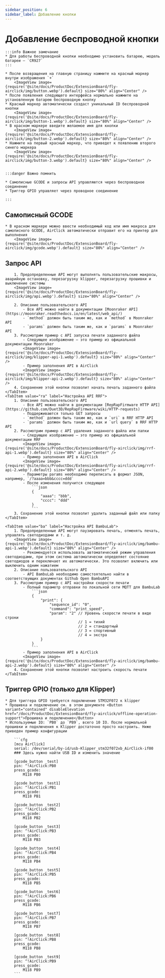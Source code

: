 ```yaml
---
sidebar_position: 6
sidebar_label: Добавление кнопки
---
```


# Добавление беспроводной кнопки

    :::info Важное замечание
    * Для работы беспроводной кнопки необходимо установить батарею, модель батареи — `CR927`
    :::

    * После возвращения на главную страницу нажмите на красный маркер внутри изображения `+`
        <ImageView image={require('@site/docs/ProductDoc/ExtensionBoard/fly-airclick/img/button.webp').default} size="80%" align="Center" />
    * После появления следующего интерфейса нормально нажмите на установленную батарею беспроводную кнопку
    * Красный маркер автоматически создаст уникальный ID беспроводной кнопки
        <ImageView image={require('@site/docs/ProductDoc/ExtensionBoard/fly-airclick/img/button-1.webp').default} size="80%" align="Center" />
    * В красном маркере введите желаемое имя для кнопки
        <ImageView image={require('@site/docs/ProductDoc/ExtensionBoard/fly-airclick/img/button-2.webp').default} size="80%" align="Center" />
    * Нажмите на первый красный маркер, что приведет к появлению второго синего маркера
        <ImageView image={require('@site/docs/ProductDoc/ExtensionBoard/fly-airclick/img/button-3.webp').default} size="80%" align="Center" />


    :::danger Важно помнить

    * Самописные GCODE и запросы API управляются через беспроводное соединение
    * Триггер GPIO управляет через проводное соединение

    :::

## Самописный GCODE
    * В красном маркере можно ввести необходимый код или имя макроса для самописного GCODE, AirClick автоматически отправит его на принтер для выполнения
        <ImageView image={require('@site/docs/ProductDoc/ExtensionBoard/fly-airclick/img/gcode.webp').default} size="80%" align="Center" />

## Запрос API

<Tabs>
    <TabItem value="ka" label="Настройка API Klipper" default>

        1. Предопределенные API могут выполнять пользовательские макросы, аварийную остановку, перезагрузку klipper, перезагрузку прошивки и выключение системы
        <ImageView image={require('@site/docs/ProductDoc/ExtensionBoard/fly-airclick/img/api.webp').default} size="80%" align="Center" />

        2. Описание пользовательского API
            - Все API можно найти в документации [Moonraker API](https://moonraker.readthedocs.io/en/latest/web_api/)
            - `method` должен быть таким же, как и `method` в Moonraker API
            - `params` должен быть таким же, как и `params` в Moonraker API
        3. Рассмотрим пример с API запуска печати заданного файла
            - Следующее изображение — это пример из официальной документации Moonraker
            <ImageView image={require('@site/docs/ProductDoc/ExtensionBoard/fly-airclick/img/klipper-api-1.webp').default} size="80%" align="Center" />
            - Пример заполнения API в AirClick
            <ImageView image={require('@site/docs/ProductDoc/ExtensionBoard/fly-airclick/img/klipper-api-2.webp').default} size="80%" align="Center" />
        4. Сохранение этой кнопки позволит начать печать заданного файла
    </TabItem>
    <TabItem value="ra" label="Настройка API RRF">
        1. Описание пользовательского API
            - Все API можно найти в документации [RepRapFirmware HTTP API](https://github.com/Duet3D/RepRapFirmware/wiki/HTTP-requests)
            - Поддерживаются только GET запросы
            - `method` должен быть таким же, как и `uri` в RRF HTTP API
            - `params` должен быть таким же, как и `url query` в RRF HTTP API
        2. Рассмотрим пример с API удаления заданного файла или папки
            - Следующее изображение — это пример из официальной документации RRF
            <ImageView image={require('@site/docs/ProductDoc/ExtensionBoard/fly-airclick/img/rrf-api-1.webp').default} size="80%" align="Center" />
            - Пример заполнения API в AirClick
            <ImageView image={require('@site/docs/ProductDoc/ExtensionBoard/fly-airclick/img/rrf-api-2.webp').default} size="80%" align="Center" />
            - Параметры params необходимо переписать в формат JSON, например, `/?aaaa=bbb&cccc=ddd`
            - После изменения получится следующее
                ```json
                {
                    "aaaa": "bbb",
                    "cccc": "ddd"
                }
                ```
        3. Сохранение этой кнопки позволит удалить заданный файл или папку
    </TabItem>

    <TabItem value="ba" label="Настройка API BambuLab">
        1. Предопределенные API могут паузировать печать, отменять печать, управлять светодиодами и т. д.
        <ImageView image={require('@site/docs/ProductDoc/ExtensionBoard/fly-airclick/img/bambu-api-1.webp').default} size="80%" align="Center" />
            - Рекомендуется использовать автоматический режим управления светодиодами, при этом система автоматически определяет состояние светодиодов и переключает их автоматически. Это позволит включить или выключить одним нажатием
        2. Описание пользовательского API
            - API BambuLab необходимо самостоятельно найти в соответствующих документах Github Open BambuAPI
        3. Рассмотрим пример с API настройки скорости печати
            - Полный параметр отправки по локальной сети MQTT для BambuLab
                ```json
                {
                    "print": {
                        "sequence_id": "0",
                        "command": "print_speed",
                        "param": "2" // Уровень скорости печати в виде строки
                                     // 1 = тихий
                                     // 2 = стандартный
                                     // 3 = спортивный
                                     // 4 = экстра
                    }
                }
                ```
            - Пример заполнения API в AirClick
            <ImageView image={require('@site/docs/ProductDoc/ExtensionBoard/fly-airclick/img/bambu-api-2.webp').default} size="80%" align="Center" />
        4. Сохранение этой кнопки позволит настроить скорость печати
    </TabItem>

</Tabs>
    

## Триггер GPIO (только для Klipper)
    * Для триггера GPIO требуется подключение STM32F072 к klipper
    * Прошивка и подключение см. в этом документе <Button variant="contained" disableElevation href="/docs/ProductDoc/ExtensionBoard/fly-airclick/offline-operation-support">Прошивка и подключение</Button>
    * Используемые IO: `PB0` до `PB9`, всего 10 IO. После нормальной прошивки и подключения к Klipper достаточно просто настроить. Ниже приведен пример конфигурации
    
        ```cfg
        [mcu AirClick]
        serial: /dev/serial/by-id/usb-Klipper_stm32f072xb_AirClick-if00
        ### Здесь нужно найти USB ID и изменить значение

        [gcode_button _test]
        pin: ^!AirClick:PB0
        press_gcode:
            M118 PB0

        [gcode_button _test1]
        pin: ^!AirClick:PB1
        press_gcode:
            M118 PB1

        [gcode_button _test2]
        pin: ^!AirClick:PB2
        press_gcode:
            M118 PB2

        [gcode_button _test3]
        pin: ^!AirClick:PB3
        press_gcode:
            M118 PB3

        [gcode_button _test4]
        pin: ^!AirClick:PB4
        press_gcode:
            M118 PB4

        [gcode_button _test5]
        pin: ^!AirClick:PB5
        press_gcode:
            M118 PB5

        [gcode_button _test6]
        pin: ^!AirClick:PB6
        press_gcode:
            M118 PB6

        [gcode_button _test7]
        pin: ^!AirClick:PB7
        press_gcode:
            M118 PB7

        [gcode_button _test8]
        pin: ^!AirClick:PB8
        press_gcode:
            M118 PB8

        [gcode_button _test9]
        pin: ^!AirClick:PB9
        press_gcode:
            M118 PB9
        ```

